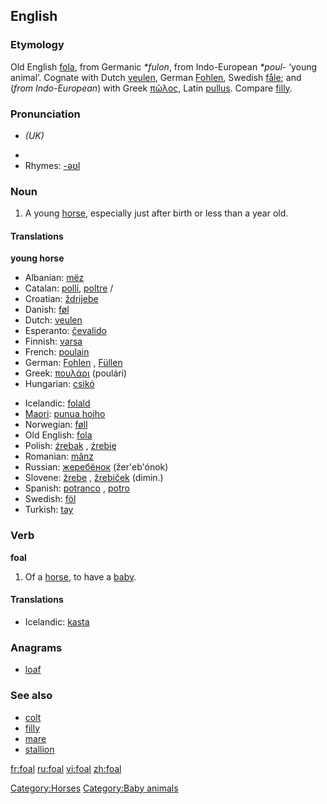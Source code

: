 ==English==
===Etymology===
Old English [[fola]], from Germanic ''*fulon'', from Indo-European ''*poul-'' ‘young animal’.  Cognate with Dutch [[veulen]], German [[Fohlen]], Swedish [[fåle]]; and (''from Indo-European'') with Greek [[πῶλος]], Latin [[pullus]].  Compare [[filly]].

===Pronunciation===
*{{IPA|/fəʊl/}} ''(UK)''
*{{audio|en-us-foal.ogg|Audio (US)}}
*Rhymes: [[Rhymes:English:-əʊl|-əʊl]]

===Noun===
{{en-noun}}
#A young [[horse]], especially just after birth or less than a year old.

====Translations====
'''young horse'''
{{top}}
*Albanian: [[mëz]] {{m}}
*Catalan: [[pollí]], [[poltre]] {{m}}/{{f}}
*Croatian: [[ždrijebe]] {{n}}
*Danish: [[føl]] {{n}}
*Dutch: [[veulen]] {{n}}
*Esperanto: [[ĉevalido]]
*Finnish: [[varsa]]
*French: [[poulain]] {{m}}
*German: [[Fohlen]] {{n}}, [[Füllen]] {{n}}
*Greek: [[πουλάρι]] (poulári) {{n}}
*Hungarian: [[csikó]]
{{mid}}
*Icelandic: [[folald]] {{n}}
*[[Maori]]: [[punua hoiho]]
*Norwegian: [[føll]] {{n}}
*Old English: [[fola]] {{m}}
*Polish: [[źrebak]] {{m}}, [[źrebię]] {{n}}
*Romanian: [[mânz]] {{m}}
*Russian: [[жеребёнок]] (žer'eb'ónok) {{m}}
*Slovene: [[žrebe]] {{n}}, [[žrebiček]] {{m}} (dimin.)
*Spanish: [[potranco]] {{m}}, [[potro]] {{m}}
*Swedish: [[föl]] {{n}}
*Turkish: [[tay]]
{{bottom}}

===Verb===
'''foal'''
#Of a [[horse]], to have a [[baby]].

====Translations====
{{top}}
*Icelandic: [[kasta]]
{{mid}}
{{bottom}}

===Anagrams===
*[[loaf]]

===See also===
*[[colt]]
*[[filly]]
*[[mare]]
*[[stallion]]

[[Category:Horses]]
[[Category:Baby animals]]

[[fr:foal]]
[[ru:foal]]
[[vi:foal]]
[[zh:foal]]
